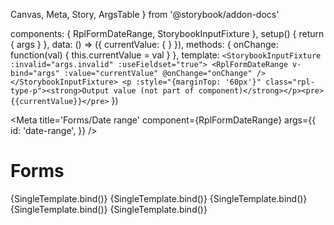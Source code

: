   Canvas,
  Meta,
  Story,
  ArgsTable
} from '@storybook/addon-docs'

  components: { RplFormDateRange, StorybookInputFixture },
  setup() {
    return { args }
  },
  data: () => ({ currentValue: { } }),
  methods: {
    onChange: function(val) {
      this.currentValue = val
    }
  },
  template: `
    <StorybookInputFixture :invalid="args.invalid" :useFieldset="true">
      <RplFormDateRange v-bind="args" :value="currentValue" @onChange="onChange" />
    </StorybookInputFixture>
    <p :style="{marginTop: '60px'}" class="rpl-type-p"><strong>Output value (not part of component)</strong></p><pre>{{currentValue}}</pre>
  `
})

<Meta title='Forms/Date range' component={RplFormDateRange} args={{
  id: 'date-range',
}} />

# Forms

<ArgsTable of={RplFormDateRange} />

<Canvas>
  <Story
    name='Default'
    args={{
      id: 'date-range-default',
      variant: 'default',
    }}
  >
    {SingleTemplate.bind()}
  </Story>
</Canvas>

<Canvas>
  <Story
    name='Reverse'
    parameters={{
      background: 'gray'
    }}
    args={{
      id: 'date-range-reverse',
      variant: 'reverse'
    }}
  >
    {SingleTemplate.bind()}
  </Story>
</Canvas>

<Canvas>
  <Story
    name='Inactive'
    args={{
      id: 'date-range-inactive',
      variant: 'default',
      disabled: true
    }}
  >
    {SingleTemplate.bind()}
  </Story>
</Canvas>

<Canvas>
  <Story
    name='Invalid'
    args={{
      id: 'date-range-invalid',
      variant: 'default',
      invalid: true
    }}
  >
    {SingleTemplate.bind()}
  </Story>
</Canvas>

<Canvas>
  <Story
    name='Custom date format'
    args={{
      id: 'date-range-format',
      variant: 'default',
      dateFormat: 'yyyy/mm/dd'
    }}
  >
    {SingleTemplate.bind()}
  </Story>
</Canvas>
